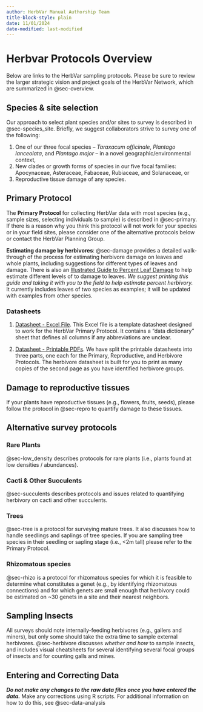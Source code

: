```yaml
---
author: HerbVar Manual Authorship Team
title-block-style: plain
date: 11/01/2024
date-modified: last-modified
---
```


# Herbvar Protocols Overview {#sec-protocols-overview}

::: {.callout-important}

Below are links to the HerbVar sampling protocols. Please be sure to review the larger strategic vision and project goals of the HerbVar Network, which are summarized in @sec-overview. 

:::

## Species & site selection

Our approach to select plant species and/or sites to survey is described in @sec-species_site. Briefly, we suggest collaborators strive to survey one of the following:

1. One of our three focal species -- _Taraxacum officinale_, _Plantago lanceolata_, and _Plantago major_ -- in a novel geographic/environmental context, 
2. New clades or growth forms of species in our five focal families: Apocynaceae, Asteraceae, Fabaceae, Rubiaceae, and Solanaceae, or
3. Reproductive tissue damage of any species. 
 

## Primary Protocol

The **Primary Protocol** for collecting HerbVar data with most species (e.g., sample sizes, selecting individuals to sample) is described in @sec-primary. If there is a reason why you think this protocol will not work for your species or in your field sites, please consider one of the alternative protocols below or contact the HerbVar Planning Group.  

**Estimating damage by herbivores**: @sec-damage provides a detailed walk-through of the process for estimating herbivore damage on leaves and whole plants, including suggestions for different types of leaves and damage. There is also an [Illustrated Guide to Percent Leaf Damage](/protocols/Illustrated Guide to Percent Leaf Damage.pdf) to help estimate different levels of to damage to leaves. _We suggest printing this guide and taking it with you to the field to help estimate percent herbivory._ It currently includes leaves of two species as examples; it will be updated with examples from other species.  

### Datasheets

1. [Datasheet - Excel File](protocols/HerbVar_Datasheet_Template.xlsx). This Excel file is a template datasheet designed to work for the HerbVar Primary Protocol. It contains a "data dictionary" sheet that defines all columns if any abbreviations are unclear.

2. [Datasheet - Printable PDFs](https://drive.google.com/drive/folders/10-9xPm9yOAvGCtL3dmVaoz7ODI1fghYG?usp=sharing). We have split the printable datasheets into three parts, one each for the Primary, Reproductive, and Herbivore Protocols. The herbivore datasheet is built for you to print as many copies of the second page as you have identified herbivore groups.


## Damage to reproductive tissues

If your plants have reproductive tissues (e.g., flowers, fruits, seeds), please follow the protocol in @sec-repro to quantify damage to these tissues.  

## Alternative survey protocols

### **Rare Plants** 

@sec-low_density describes protocols for rare plants (i.e., plants found at low densities / abundances).  

### **Cacti & Other Succulents** 

@sec-succulents describes protocols and issues related to quantifying herbivory on cacti and other succulents.  

### **Trees** 

@sec-tree is a protocol for surveying mature trees. It also discusses how to handle seedlings and saplings of tree species. If you are sampling tree species in their seedling or sapling stage (i.e., <2m tall) please refer to the Primary Protocol.

### **Rhizomatous species** 

@sec-rhizo is a protocol for rhizomatous species for which it is feasible to determine what constitutes a genet (e.g., by identifying rhizomatous connections) and for which genets are small enough that herbivory could be estimated on ~30 genets in a site and their nearest neighbors.

## Sampling Insects

All surveys should note internally-feeding herbivores (e.g., gallers and miners), but only some should take the extra time to sample external herbivores. @sec-herbivore discusses *whether and how* to sample insects, and includes visual cheatsheets for several identifying several focal groups of insects and for counting galls and mines.

## Entering and Correcting Data

***Do not make any changes to the raw data files once you have entered the data.*** Make any corrections using R scripts. For additional information on how to do this, see @sec-data-analysis
